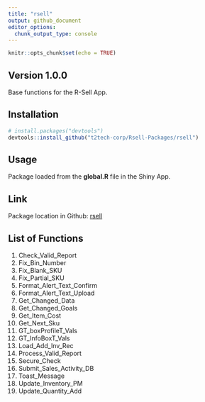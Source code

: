```yaml
---
title: "rsell"
output: github_document
editor_options: 
  chunk_output_type: console
---
```


```r
knitr::opts_chunk$set(echo = TRUE)
```

## Version 1.0.0

Base functions for the R-Sell App.

## Installation

```r
# install.packages("devtools")
devtools::install_github("t2tech-corp/Rsell-Packages/rsell")
```


## Usage

Package loaded from the **global.R** file in the Shiny App.

## Link

Package location in Github: [rsell](https://github.com/t2tech-corp/Rsell-Packages/tree/main/rsell)

## List of Functions

1. Check_Valid_Report
2. Fix_Bin_Number
3. Fix_Blank_SKU
4. Fix_Partial_SKU
5. Format_Alert_Text_Confirm
6. Format_Alert_Text_Upload
7. Get_Changed_Data
8. Get_Changed_Goals
9. Get_Item_Cost
10. Get_Next_Sku
11. GT_boxProfileT_Vals
12. GT_InfoBoxT_Vals
13. Load_Add_Inv_Rec
14. Process_Valid_Report
15. Secure_Check 
16. Submit_Sales_Activity_DB
17. Toast_Message
18. Update_Inventory_PM
19. Update_Quantity_Add

